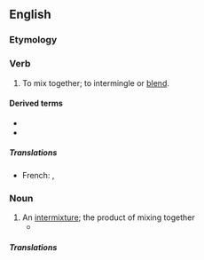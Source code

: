 ==English==

===Etymology===
{{prefix|en|inter|mix}}

===Verb===
{{en-verb|es}}

# {{lb|en|transitive}} To mix together; to intermingle or [[blend]].

====Derived terms====
* {{l|en|intermixture}}
* {{l|en|intermixer}}

=====Translations=====
{{trans-top|mix together}}
* French: {{t+|fr|entremêler}}, {{t+|fr|mélanger}}
{{trans-mid}}
{{trans-bottom}}

===Noun===
{{en-noun}}

# An [[intermixture]]; the product of mixing together
#* {{quote-book|en|1973|Wilson Brian Key|Subliminal Seduction|url=http://books.google.com/books?id=Ah-SAAAAIAAJ|isbn=0138590907|page=83
|passage=This idealized structure may not exist in reality, considering the high divorce rate and the '''intermixes''' of maternal-paternal dominance characteristics.}}

=====Translations=====
{{trans-see|intermixture}}